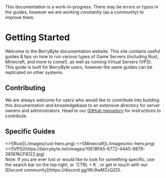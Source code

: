  
<Callout type="warning" emoji="⚠️">
  This documentation is a work-in-progress. There may be errors or typos in the guides, however we are working constantly (as a community) to improve them.
</Callout>

# Getting Started
 
Welcome to the BerryByte documentation website. This site contains useful guides & tips on how to run various types of Game Servers (including Rust, Minecraft, and more to come!), as well as running Virtual Servers (VPS). This guide is built for BerryByte users, however the same guides can be replicated on other systems.

## Contributing
We are always welcome for users who would like to contribute into building this documentation and knowledgebase to an extensive directory for server owners and administrators. Head to our [GitHub repository](https://github.com/berrybyte-net/docs) for instructions to contribute.


## Specific Guides
<div className="flex flex-col md:flex-row gap-3 flex-basis-100 cards-guide">
    <GuideCard
        name="Rust"
        to="/games/rust">
        <>![Rust](./images/rust-hero.png)</>
    </GuideCard>
    <GuideCard
        name="Minecraft"
        to="/games/minecraft">
        <>![Minecraft](./images/mc-hero.png)</>
    </GuideCard>
        <GuideCard
        name="Virtual Servers"
        to="/vps/">
        <>![VPS](https://berrybyte.net/images/10E18FA5-6772-44A5-9879-38197ACF8122.jpg)</>
    </GuideCard>
</div>

<Callout type="info" emoji="ℹ️">
  Note: If you are ever lost or would like to look for something specific, use the search bar on the top right, or `CTRL + K`, or get in touch with our [Discord community](https://discord.gg/Wc9wMZxQ2D).
</Callout>
